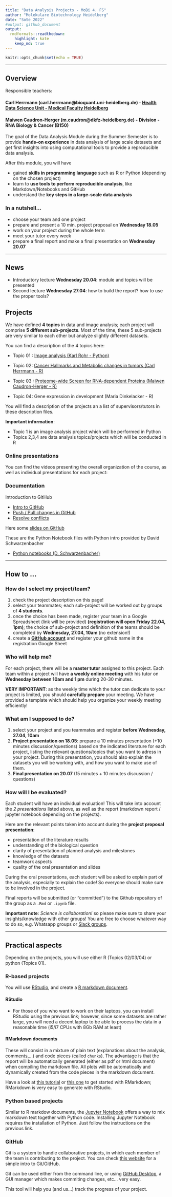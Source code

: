 ```yaml
---
title: "Data Analysis Projects - MoBi 4. FS"
author: "Molekulare Biotechnology Heidelberg"
date: "SoSe 2022"
#output: github_document
output:
  rmdformats::readthedown:
    highlight: kate
    keep_md: true
---
```

```r
knitr::opts_chunk$set(echo = TRUE)
```

----------

## Overview

Responsible teachers: 

#### Carl Herrmann (carl.herrmann@bioquant.uni-heidelberg.de) - [Health Data Science Unit - Medical Faculty Heidelberg](http://www.hdsu.org)
#### Maiwen Caudron-Herger (m.caudron@dkfz-heidelberg.de) - Division - RNA Biology & Cancer (B150)

The goal of the Data Analysis Module during the Summer Semester is to provide **hands-on experience** in data analysis of large scale datasets and get first insights into using computational tools to provide a reproducible data analysis.

After this module, you will have

* gained **skills in programming language** such as R or Python (depending on the chosen project)
* learn to **use tools to perform reproducible analysis**, like Markdown/Notebooks and GitHub
* understand the **key steps in a large-scale data analysis**


### In a nutshell...

* choose your team and one project
* prepare and present a 10 min. project proposal on **Wednesday 18.05**
* work on your project during the whole term
* meet your tutor every week
* prepare a final report and make a final presentation on **Wednesday 20.07** 

----------

## News

* Introductory lecture **Wednesday 20.04**: module and topics will be presented
* Second lecture **Wednesday 27.04**: how to build the report? how to use the proper tools?

## Projects

We have defined **4 topics** in data and image analysis; each project will comprise **5 different sub-projects**. Most of the time, these 5 sub-projects are very similar to each other but analyze slightly different datasets.

You can find a description of the 4 topics here:

* Topic 01 : [Image analysis (Karl Rohr - Python)](https://github.com/datascience-mobi-2022/01-ImageAnalysis)

* Topic 02: [Cancer Hallmarks and Metabolic changes in tumors (Carl Herrmann - R)](https://github.com/datascience-mobi-2022/02-CancerHallmarks)

* Topic 03 : [Proteome-wide Screen for RNA-dependent Proteins (Maiwen Caudron-Herger - R)](https://github.com/datascience-mobi-2022/03-ProteomScreen)

* Topic 04: Gene expression in development (Maria Dinkelacker - R)

You will find a description of the projects an a list of supervisors/tutors in these description files.

**Important information**:

* Topic 1 is an image analysis project which will be performed in Python
* Topics 2,3,4 are data analysis topics/projects which will be conducted in R

### Online presentations

You can find the videos presenting the overall organization of the course, as well as individual presentations for each project:


### Documentation

Introduction to GitHub

* [Intro to GitHub](https://youtu.be/tTwftnbWr6E)
* [Push / Pull changes in GitHub](https://youtu.be/dz7x5MoZdbA)
* [Resolve conflicts](https://youtu.be/2P5FM2WTNcQ)

Here some [slides on GitHub](./doc/github.pdf)

These are the Python Notebook files with Python intro provided by David Schwarzenbacher

* [Python notebooks (D. Schwarzenbacher)](./doc/Python_Intro.zip)

----------

## How to ...

### How do I select my project/team?

1. check the project description on this page!
2. select your teammates; each sub-project will be worked out by groups of **4 students**. 
3. once the choice has been made, register your team in a Google Spreadsheet (link will be provided) **(registration will open Friday 22.04, 1pm)**; the choice of sub-project and definition of the teams should be completed by **Wednesday, 27.04, 10am** (no extension!)
4. create a **[GitHub account](https://github.com)** and register your github name in the registration Google Sheet


### Who will help me?

For each project, there will be a **master tutor** assigned to this project. Each team within a project will have **a weekly online meeting** with his tutor on **Wednesday between 10am and 1 pm** during 20-30 minutes.

**VERY IMPORTANT**: as the weekly time which the tutor can dedicate to your project is limited, you should **carefully prepare** your meeting. We have provided a template which should help you organize your weekly meeting efficiently!

### What am I supposed to do?

1. select your project and you teammates and register **before Wednesday, 27.04, 10am**
2. **Project presentation on 18.05**: prepare a 10 minutes presentation (+10 minutes discussion/questions) based on the indicated literature for each project, listing the relevant questions/topics that you want to adress in your project. During this presentation, you should also explain the datasets you will be working with, and how you want to make use of them. 
3. **Final presentation on 20.07** (15 minutes + 10 minutes discussion / questions) 

### How will I be evaluated?

Each student will have an individual evaluation! This will take into account the *2 presentations* listed above, as well as the report (markdown report / jupyter notebook depending on the projects).

Here are the relevant points taken into account during the **project proposal presentation**:

* presentation of the literature results
* understanding of the biological question
* clarity of presentation of planned analysis and milestones
* knowledge of the datasets
* teamwork aspects
* quality of the oral presentation and slides


During the oral presentations, each student will be asked to explain part of the analysis, especially to explain the code! So everyone should make sure to be involved in the project.

Final reports will be submitted (or "committed") to the Github repository of the group as a `.Rmd` or `.ipynb` file.

**Important note**: *Science is collaboration!* so please make sure to share your insights/knowledge with other groups! You are free to choose whatever way to do so, e.g. Whatsapp groups or [Slack groups](https://slack.com/intl/de-de/).

----------

## Practical aspects

Depending on the projects, you will use either R (Topics 02/03/04) or python (Topics 01). 

### R-based projects

You will use [RStudio](https://www.rstudio.com/), and create a [R markdown document](https://rmarkdown.rstudio.com/). 

#### RStudio

* For those of you who want to work on their laptops, you can install RStudio using the previous link; however, since some datasets are rather large, you will need a decent laptop to be able to process the data in a reasonable time (i5/i7 CPUs with 8Gb RAM at least)


#### RMarkdown documents

These will consist in a mixture of plain text (explanations about the analysis, comments,...) and code pieces (called `chunks`). The advantage is that the report will be automatically generated (either as pdf or html document) when compiling the markdown file. All plots will be automatically and dynamically created from the code pieces in the markdown document.

Have a look at [this tutorial](https://rmarkdown.rstudio.com/lesson-1.html) or [this one](https://support.rstudio.com/hc/en-us/articles/205368677-R-Markdown-Dynamic-Documents-for-R) to get started with RMarkdown; RMarkdown is very easy to generate with RStudio.

### Python based projects

Similar to R markdow documents, the [Jupyter Notebook](https://jupyter.org/) offers a way to mix markdown text together with Python code. Installing Jupyter Notebook requires the installation of Python. Just follow the instructions on the previous link.


### GitHub

Git is a system to handle collaborative projects, in which each member of the team is contributing to the project. You can check [this website](https://guides.github.com/activities/hello-world/) for a simple intro to Git/GitHub.

Git can be used either from the command line, or using [GitHub Desktop](https://desktop.github.com/), a GUI manager which makes commiting changes, etc... very easy.

This tool will help you (and us...) track the progress of your project.



